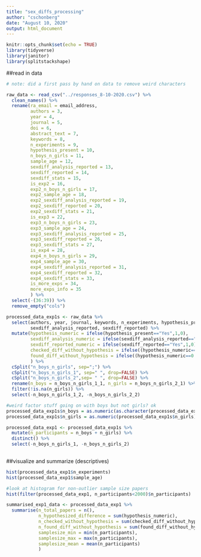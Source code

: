 ```yaml
---
title: "sex_diffs_processing"
author: "cschonberg"
date: "August 10, 2020"
output: html_document
---
```


```r
knitr::opts_chunk$set(echo = TRUE)
library(tidyverse)
library(janitor)
library(splitstackshape)
```

##read in data
```r
# note: did a first pass by hand on data to remove weird characters

raw_data <- read_csv("../responses_8-10-2020.csv") %>%
  clean_names() %>% 
  rename(ra_email = email_address,
         authors = 3,
         year = 4,
         journal = 5,
         doi = 6,
         abstract_text = 7,
         keywords = 8,
         n_experiments = 9,
         hypothesis_present = 10,
         n_boys_n_girls = 11,
         sample_age = 12,
         sexdiff_analysis_reported = 13,
         sexdiff_reported = 14,
         sexdiff_stats = 15,
         is_exp2 = 16,
         exp2_n_boys_n_girls = 17,
         exp2_sample_age = 18,
         exp2_sexdiff_analysis_reported = 19,
         exp2_sexdiff_reported = 20,
         exp2_sexdiff_stats = 21,
         is_exp3 = 22, 
         exp3_n_boys_n_girls = 23,
         exp3_sample_age = 24,
         exp3_sexdiff_analysis_reported = 25,
         exp3_sexdiff_reported = 26,
         exp3_sexdiff_stats = 27,
         is_exp4 = 28, 
         exp4_n_boys_n_girls = 29,
         exp4_sample_age = 30,
         exp4_sexdiff_analysis_reported = 31,
         exp4_sexdiff_reported = 32,
         exp4_sexdiff_stats = 33,
         is_more_exps = 34,
         more_exps_info = 35
         ) %>% 
  select(-(36:39)) %>% 
  remove_empty("cols")

processed_data_exp1s <- raw_data %>%
  select(authors, year, journal, keywords, n_experiments, hypothesis_present, n_boys_n_girls, sample_age,
         sexdiff_analysis_reported, sexdiff_reported) %>% 
  mutate(hypothesis_numeric = ifelse(hypothesis_present=="Yes",1,0),
         sexdiff_analysis_numeric = ifelse(sexdiff_analysis_reported=="Yes",1,0),
         sexdiff_reported_numeric = ifelse(sexdiff_reported=="Yes",1,0),
         checked_diff_without_hypothesis = ifelse((hypothesis_numeric==0 & sexdiff_analysis_numeric==1),1,0),
         found_diff_without_hypothesis = ifelse((hypothesis_numeric==0 & sexdiff_reported_numeric==1),1,0)
         ) %>% 
  cSplit("n_boys_n_girls", sep=";") %>% 
  cSplit("n_boys_n_girls_1", sep=" ", drop=FALSE) %>% 
  cSplit("n_boys_n_girls_2",sep= " ", drop=FALSE) %>% 
  rename(n_boys = n_boys_n_girls_1_1, n_girls = n_boys_n_girls_2_1) %>% 
  filter(!is.na(n_girls)) %>% 
  select(-n_boys_n_girls_1_2, -n_boys_n_girls_2_2)

#weird factor stuff going on with boys but not girls? ok
processed_data_exp1s$n_boys = as.numeric(as.character(processed_data_exp1s$n_boys))
processed_data_exp1s$n_girls = as.numeric(processed_data_exp1s$n_girls)

processed_data_exp1 <- processed_data_exp1s %>% 
  mutate(n_participants = n_boys + n_girls) %>% 
  distinct() %>% 
  select(-n_boys_n_girls_1, -n_boys_n_girls_2)
  
```

##visualize and summarize (descriptives)
```r
hist(processed_data_exp1$n_experiments)
hist(processed_data_exp1$sample_age)

#look at histogram for non-outlier sample size papers
hist(filter(processed_data_exp1, n_participants<2000)$n_participants)

summarised_exp1_data <- processed_data_exp1 %>% 
  summarise(n_total_papers = n(),
            n_hypothesized_difference = sum(hypothesis_numeric),
            n_checked_without_hypothesis = sum(checked_diff_without_hypothesis),
            n_found_diff_without_hypothesis = sum(found_diff_without_hypothesis),
            samplesize_min = min(n_participants),
            samplesize_max = max(n_participants),
            samplesize_mean = mean(n_participants)
            )
```


